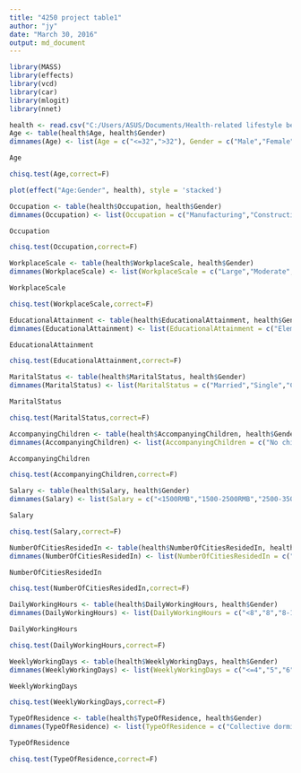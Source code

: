 ```yaml
---
title: "4250 project table1"
author: "jy"
date: "March 30, 2016"
output: md_document
---
```

```r
library(MASS)
library(effects)
library(vcd)
library(car)
library(mlogit)
library(nnet)
```

```r
health <- read.csv("C:/Users/ASUS/Documents/Health-related lifestyle behaviors among male and female rural-to-urban migrant workers in Shanghai, China.csv")
Age <- table(health$Age, health$Gender)
dimnames(Age) <- list(Age = c("<=32",">32"), Gender = c("Male","Female"))

Age

chisq.test(Age,correct=F)

plot(effect("Age:Gender", health), style = 'stacked')

```

```r
Occupation <- table(health$Occupation, health$Gender)
dimnames(Occupation) <- list(Occupation = c("Manufacturing","Construction","Hospitality","Domestic service", "Small business","Recreation/leisure"), Gender = c("Male","Female"))

Occupation

chisq.test(Occupation,correct=F)

```

```r
WorkplaceScale <- table(health$WorkplaceScale, health$Gender)
dimnames(WorkplaceScale) <- list(WorkplaceScale = c("Large","Moderate","Small"), Gender = c("Male","Female"))

WorkplaceScale

chisq.test(WorkplaceScale,correct=F)

```

```r
EducationalAttainment <- table(health$EducationalAttainment, health$Gender)
dimnames(EducationalAttainment) <- list(EducationalAttainment = c("Elementary or lower","Junior high school","High school","College"), Gender = c("Male","Female"))

EducationalAttainment

chisq.test(EducationalAttainment,correct=F)

```

```r
MaritalStatus <- table(health$MaritalStatus, health$Gender)
dimnames(MaritalStatus) <- list(MaritalStatus = c("Married","Single","Cohabitating","Divorced or widowed"), Gender = c("Male","Female"))

MaritalStatus

chisq.test(MaritalStatus,correct=F)

```

```r
AccompanyingChildren <- table(health$AccompanyingChildren, health$Gender)
dimnames(AccompanyingChildren) <- list(AccompanyingChildren = c("No children","Cohabitating children","Children residing elsewhere"), Gender = c("Male","Female"))

AccompanyingChildren

chisq.test(AccompanyingChildren,correct=F)

```
```r
Salary <- table(health$Salary, health$Gender)
dimnames(Salary) <- list(Salary = c("<1500RMB","1500-2500RMB","2500-3500RMB",">=3500RMB"), Gender = c("Male","Female"))

Salary

chisq.test(Salary,correct=F)

```
```r
NumberOfCitiesResidedIn <- table(health$NumberOfCitiesResidedIn, health$Gender)
dimnames(NumberOfCitiesResidedIn) <- list(NumberOfCitiesResidedIn = c("1-2", ">=3"), Gender = c("Male","Female"))

NumberOfCitiesResidedIn

chisq.test(NumberOfCitiesResidedIn,correct=F)

```
```r
DailyWorkingHours <- table(health$DailyWorkingHours, health$Gender)
dimnames(DailyWorkingHours) <- list(DailyWorkingHours = c("<8","8","8-11",">=11"), Gender = c("Male","Female"))

DailyWorkingHours

chisq.test(DailyWorkingHours,correct=F)

```
```r
WeeklyWorkingDays <- table(health$WeeklyWorkingDays, health$Gender)
dimnames(WeeklyWorkingDays) <- list(WeeklyWorkingDays = c("<=4","5","6","7"), Gender = c("Male","Female"))

WeeklyWorkingDays

chisq.test(WeeklyWorkingDays,correct=F)

```
```r
TypeOfResidence <- table(health$TypeOfResidence, health$Gender)
dimnames(TypeOfResidence) <- list(TypeOfResidence = c("Collective dormitory", "Renting with others", "Renting as a family", "Renting alone", "Owning a living place"), Gender = c("Male","Female"))

TypeOfResidence

chisq.test(TypeOfResidence,correct=F)

```

